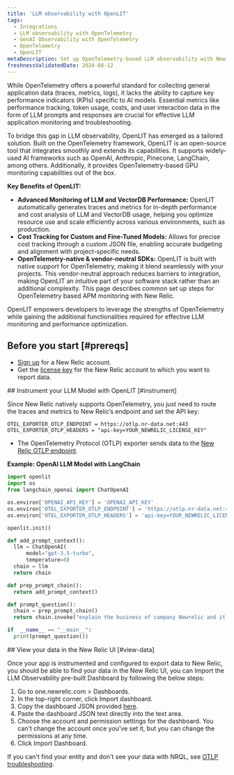 ```yaml
---
title: 'LLM observability with OpenLIT'
tags:
  - Integrations
  - LLM observability with OpenTelemetry
  - GenAI Observability with OpenTelemetry
  - OpenTelemetry
  - OpenLIT
metaDescription: Set up OpenTelemetry-based LLM observability with New Relic and OpenLIT.
freshnessValidatedDate: 2024-08-12
---
```


While OpenTelemetry offers a powerful standard for collecting general application data (traces, metrics, logs), it lacks the ability to capture key performance indicators (KPIs) specific to AI models. Essential metrics like performance tracking, token usage, costs, and user interaction data in the form of LLM prompts and responses are crucial for effective LLM application monitoring and troubleshooting.

To bridge this gap in LLM observability, OpenLIT has emerged as a tailored solution. Built on the OpenTelemetry framework, OpenLIT is an open-source tool that integrates smoothly and extends its capabilities. It supports widely-used AI frameworks such as OpenAI, Anthropic, Pinecone, LangChain, among others. Additionally, it provides OpenTelemetry-based GPU monitoring capabilities out of the box.

<DNT>**Key Benefits of OpenLIT:**</DNT>
* <DNT>**Advanced Monitoring of LLM and VectorDB Performance:**</DNT> OpenLIT automatically generates traces and metrics for in-depth performance and cost analysis of LLM and VectorDB usage, helping you optimize resource use and scale efficiently across various environments, such as production.
* <DNT>**Cost Tracking for Custom and Fine-Tuned Models:**</DNT> Allows for precise cost tracking through a custom JSON file, enabling accurate budgeting and alignment with project-specific needs.
* <DNT>**OpenTelemetry-native & vendor-neutral SDKs:**</DNT> OpenLIT is built with native support for OpenTelemetry, making it blend seamlessly with your projects. This vendor-neutral approach reduces barriers to integration, making OpenLIT an intuitive part of your software stack rather than an additional complexity.
This page describes common set up steps for OpenTelemetry based APM monitoring with New Relic.

OpenLIT empowers developers to leverage the strengths of OpenTelemetry while gaining the additional functionalities required for effective LLM monitoring and performance optimization.

## Before you start [#prereqs]

* [Sign up](https://newrelic.com/signup) for a New Relic account.
* Get the [license key](https://one.newrelic.com/launcher/api-keys-ui.launcher) for the New Relic account to which you want to report data.

<Steps>
  <Step>
## Instrument your LLM Model with OpenLIT [#instrument]

Since New Relic natively supports OpenTelemetry, you just need to route the traces and metrics to New Relic’s endpoint and set the API key:

```env
OTEL_EXPORTER_OTLP_ENDPOINT = https://otlp.nr-data.net:443
OTEL_EXPORTER_OTLP_HEADERS = "api-key=YOUR_NEWRELIC_LICENSE_KEY"
```

* The OpenTelemetry Protocol (OTLP) exporter sends data to the [New Relic OTLP endpoint](/docs/opentelemetry/best-practices/opentelemetry-otlp).

<DNT>**Example: OpenAI LLM Model with LangChain**</DNT>
  ```python
  import openlit
  import os
  from langchain_openai import ChatOpenAI

  os.environ['OPENAI_API_KEY'] = 'OPENAI_API_KEY'
  os.environ['OTEL_EXPORTER_OTLP_ENDPOINT'] = 'https://otlp.nr-data.net:443'
  os.environ['OTEL_EXPORTER_OTLP_HEADERS'] = 'api-key=YOUR_NEWRELIC_LICENSE_KEY'

  openlit.init()

  def add_prompt_context():
    llm = ChatOpenAI(
        model="gpt-3.5-turbo",
        temperature=0)
    chain = llm
    return chain

  def prep_prompt_chain():
    return add_prompt_context()

  def prompt_question():
    chain = prep_prompt_chain()
    return chain.invoke("explain the business of company Newrelic and it's advantages in a max of 50 words")

  if  __name__ == "__main__":
    print(prompt_question())
  ```
  </Step>

  <Step>
## View your data in the New Relic UI [#view-data]

Once your app is instrumented and configured to export data to New Relic, you should be able to find your data in the New Relic UI, you can Import the LLM Observability pre-built Dashboard by following the below steps:

1. Go to one.newrelic.com > Dashboards.
2. In the top-right corner, click Import dashboard.
3. Copy the dashboard JSON provided [here](https://docs.openlit.io/latest/connections/new-relic#dashboard).
4. Paste the dashboard JSON text directly into the text area.
5. Choose the account and permission settings for the dashboard. You can’t change the account once you’ve set it, but you can change the permissions at any time.
6. Click Import Dashboard.

If you can't find your entity and don't see your data with NRQL, see [OTLP troubleshooting](/docs/opentelemetry/best-practices/opentelemetry-otlp-troubleshooting).
<InstallFeedback />
  </Step>
</Steps>
